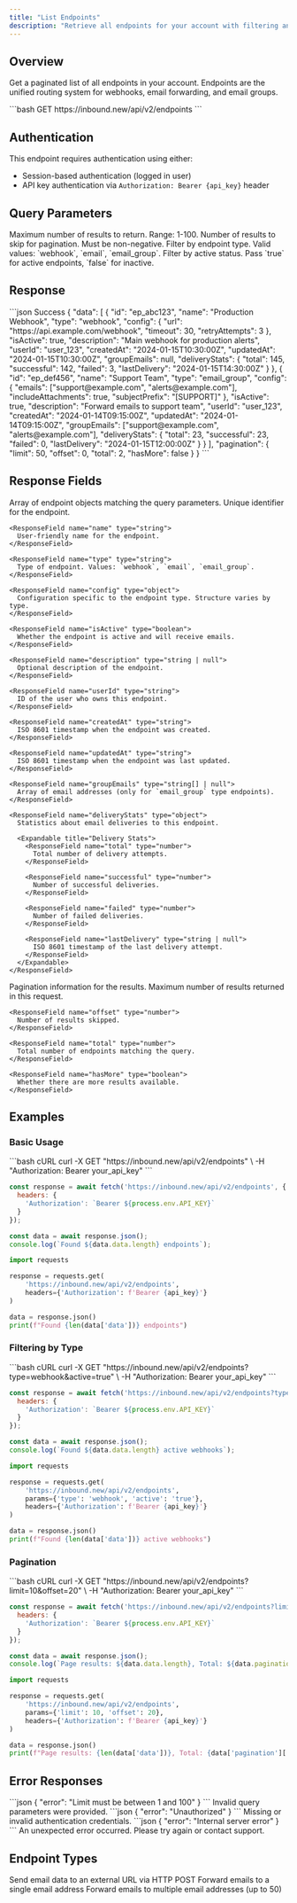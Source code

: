 ```yaml
---
title: "List Endpoints"
description: "Retrieve all endpoints for your account with filtering and pagination"
---
```


## Overview

Get a paginated list of all endpoints in your account. Endpoints are the unified routing system for webhooks, email forwarding, and email groups.

<RequestExample>
```bash
GET https://inbound.new/api/v2/endpoints
```
</RequestExample>

## Authentication

This endpoint requires authentication using either:
- Session-based authentication (logged in user)
- API key authentication via `Authorization: Bearer {api_key}` header

## Query Parameters

<ParamField query="limit" type="integer" default="50">
  Maximum number of results to return. Range: 1-100.
</ParamField>

<ParamField query="offset" type="integer" default="0">
  Number of results to skip for pagination. Must be non-negative.
</ParamField>

<ParamField query="type" type="string">
  Filter by endpoint type. Valid values: `webhook`, `email`, `email_group`.
</ParamField>

<ParamField query="active" type="boolean">
  Filter by active status. Pass `true` for active endpoints, `false` for inactive.
</ParamField>

## Response

<ResponseExample>
```json Success
{
  "data": [
    {
      "id": "ep_abc123",
      "name": "Production Webhook",
      "type": "webhook",
      "config": {
        "url": "https://api.example.com/webhook",
        "timeout": 30,
        "retryAttempts": 3
      },
      "isActive": true,
      "description": "Main webhook for production alerts",
      "userId": "user_123",
      "createdAt": "2024-01-15T10:30:00Z",
      "updatedAt": "2024-01-15T10:30:00Z",
      "groupEmails": null,
      "deliveryStats": {
        "total": 145,
        "successful": 142,
        "failed": 3,
        "lastDelivery": "2024-01-15T14:30:00Z"
      }
    },
    {
      "id": "ep_def456",
      "name": "Support Team",
      "type": "email_group",
      "config": {
        "emails": ["support@example.com", "alerts@example.com"],
        "includeAttachments": true,
        "subjectPrefix": "[SUPPORT]"
      },
      "isActive": true,
      "description": "Forward emails to support team",
      "userId": "user_123",
      "createdAt": "2024-01-14T09:15:00Z",
      "updatedAt": "2024-01-14T09:15:00Z",
      "groupEmails": ["support@example.com", "alerts@example.com"],
      "deliveryStats": {
        "total": 23,
        "successful": 23,
        "failed": 0,
        "lastDelivery": "2024-01-15T12:00:00Z"
      }
    }
  ],
  "pagination": {
    "limit": 50,
    "offset": 0,
    "total": 2,
    "hasMore": false
  }
}
```
</ResponseExample>

## Response Fields

<ResponseField name="data" type="array">
  Array of endpoint objects matching the query parameters.
  
  <Expandable title="Endpoint Properties">
    <ResponseField name="id" type="string">
      Unique identifier for the endpoint.
    </ResponseField>
    
    <ResponseField name="name" type="string">
      User-friendly name for the endpoint.
    </ResponseField>
    
    <ResponseField name="type" type="string">
      Type of endpoint. Values: `webhook`, `email`, `email_group`.
    </ResponseField>
    
    <ResponseField name="config" type="object">
      Configuration specific to the endpoint type. Structure varies by type.
    </ResponseField>
    
    <ResponseField name="isActive" type="boolean">
      Whether the endpoint is active and will receive emails.
    </ResponseField>
    
    <ResponseField name="description" type="string | null">
      Optional description of the endpoint.
    </ResponseField>
    
    <ResponseField name="userId" type="string">
      ID of the user who owns this endpoint.
    </ResponseField>
    
    <ResponseField name="createdAt" type="string">
      ISO 8601 timestamp when the endpoint was created.
    </ResponseField>
    
    <ResponseField name="updatedAt" type="string">
      ISO 8601 timestamp when the endpoint was last updated.
    </ResponseField>
    
    <ResponseField name="groupEmails" type="string[] | null">
      Array of email addresses (only for `email_group` type endpoints).
    </ResponseField>
    
    <ResponseField name="deliveryStats" type="object">
      Statistics about email deliveries to this endpoint.
      
      <Expandable title="Delivery Stats">
        <ResponseField name="total" type="number">
          Total number of delivery attempts.
        </ResponseField>
        
        <ResponseField name="successful" type="number">
          Number of successful deliveries.
        </ResponseField>
        
        <ResponseField name="failed" type="number">
          Number of failed deliveries.
        </ResponseField>
        
        <ResponseField name="lastDelivery" type="string | null">
          ISO 8601 timestamp of the last delivery attempt.
        </ResponseField>
      </Expandable>
    </ResponseField>
  </Expandable>
</ResponseField>

<ResponseField name="pagination" type="object">
  Pagination information for the results.
  
  <Expandable title="Pagination Properties">
    <ResponseField name="limit" type="number">
      Maximum number of results returned in this request.
    </ResponseField>
    
    <ResponseField name="offset" type="number">
      Number of results skipped.
    </ResponseField>
    
    <ResponseField name="total" type="number">
      Total number of endpoints matching the query.
    </ResponseField>
    
    <ResponseField name="hasMore" type="boolean">
      Whether there are more results available.
    </ResponseField>
  </Expandable>
</ResponseField>

## Examples

### Basic Usage

<CodeGroup>
```bash cURL
curl -X GET "https://inbound.new/api/v2/endpoints" \
  -H "Authorization: Bearer your_api_key"
```

```javascript JavaScript
const response = await fetch('https://inbound.new/api/v2/endpoints', {
  headers: {
    'Authorization': `Bearer ${process.env.API_KEY}`
  }
});

const data = await response.json();
console.log(`Found ${data.data.length} endpoints`);
```

```python Python
import requests

response = requests.get(
    'https://inbound.new/api/v2/endpoints',
    headers={'Authorization': f'Bearer {api_key}'}
)

data = response.json()
print(f"Found {len(data['data'])} endpoints")
```
</CodeGroup>

### Filtering by Type

<CodeGroup>
```bash cURL
curl -X GET "https://inbound.new/api/v2/endpoints?type=webhook&active=true" \
  -H "Authorization: Bearer your_api_key"
```

```javascript JavaScript
const response = await fetch('https://inbound.new/api/v2/endpoints?type=webhook&active=true', {
  headers: {
    'Authorization': `Bearer ${process.env.API_KEY}`
  }
});

const data = await response.json();
console.log(`Found ${data.data.length} active webhooks`);
```

```python Python
import requests

response = requests.get(
    'https://inbound.new/api/v2/endpoints',
    params={'type': 'webhook', 'active': 'true'},
    headers={'Authorization': f'Bearer {api_key}'}
)

data = response.json()
print(f"Found {len(data['data'])} active webhooks")
```
</CodeGroup>

### Pagination

<CodeGroup>
```bash cURL
curl -X GET "https://inbound.new/api/v2/endpoints?limit=10&offset=20" \
  -H "Authorization: Bearer your_api_key"
```

```javascript JavaScript
const response = await fetch('https://inbound.new/api/v2/endpoints?limit=10&offset=20', {
  headers: {
    'Authorization': `Bearer ${process.env.API_KEY}`
  }
});

const data = await response.json();
console.log(`Page results: ${data.data.length}, Total: ${data.pagination.total}`);
```

```python Python
import requests

response = requests.get(
    'https://inbound.new/api/v2/endpoints',
    params={'limit': 10, 'offset': 20},
    headers={'Authorization': f'Bearer {api_key}'}
)

data = response.json()
print(f"Page results: {len(data['data'])}, Total: {data['pagination']['total']}")
```
</CodeGroup>

## Error Responses

<AccordionGroup>
  <Accordion title="400 Bad Request">
    ```json
    {
      "error": "Limit must be between 1 and 100"
    }
    ```
    Invalid query parameters were provided.
  </Accordion>
  
  <Accordion title="401 Unauthorized">
    ```json
    {
      "error": "Unauthorized"
    }
    ```
    Missing or invalid authentication credentials.
  </Accordion>
  
  <Accordion title="500 Internal Server Error">
    ```json
    {
      "error": "Internal server error"
    }
    ```
    An unexpected error occurred. Please try again or contact support.
  </Accordion>
</AccordionGroup>

## Endpoint Types

<CardGroup cols={3}>
  <Card title="Webhook" icon="webhook">
    Send email data to an external URL via HTTP POST
  </Card>
  
  <Card title="Email Forward" icon="envelope">
    Forward emails to a single email address
  </Card>
  
  <Card title="Email Group" icon="users">
    Forward emails to multiple email addresses (up to 50)
  </Card>
</CardGroup> 
